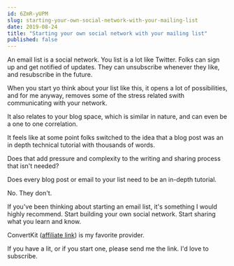 ```yaml
---
id: 6ZmR-yUPM
slug: starting-your-own-social-network-with-your-mailing-list
date: 2019-08-24
title: "Starting your own social network with your mailing list"
published: false
---
```


An email list is a social network. You list is a lot like Twitter. Folks can sign up and get notified of updates. They can unsubscribe whenever they like, and resubscribe in the future.

When you start yo think about your list like this, it opens a lot of possibilities, and for me anyway, removes some of the stress related swith communicating with your network.

It also relates to your blog space, which is similar in nature, and can even be a one to one correlation.

It feels like at some point folks switched to the idea that a blog post was an in depth technical tutorial with thousands of words.

Does that add pressure and complexity to the writing and sharing process that isn't needed?

Does every blog post or email to your list need to be an in-depth tutorial.

No. They don't.

If you've been thinking about starting an email list, it's something I would highly recommend. Start building your own social network. Start sharing what you learn and know.

ConvertKit ([affiliate link](https://convertkit.com?lmref=ia534A)) is my favorite provider. 

If you have a lit, or if you start one, please send me the link. I'd love to subscribe.